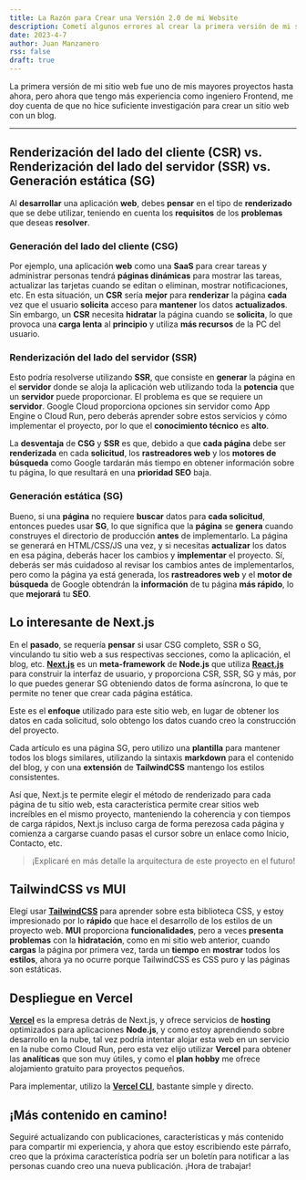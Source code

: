 ```yaml
---
title: La Razón para Crear una Versión 2.0 de mi Website
description: Cometí algunos errores al crear la primera versión de mi sitio web, aquí compartiré lo que he aprendido.
date: 2023-4-7
author: Juan Manzanero
rss: false
draft: true
---
```


La primera versión de mi sitio web fue uno de mis mayores proyectos hasta ahora, pero ahora que tengo más experiencia como ingeniero Frontend, me doy cuenta de que no hice suficiente investigación para crear un sitio web con un blog.

---

## Renderización del lado del cliente (CSR) vs. Renderización del lado del servidor (SSR) vs. Generación estática (SG)

Al **desarrollar** una aplicación **web**, debes **pensar** en el tipo de **renderizado** que se debe utilizar, teniendo en cuenta los **requisitos** de los **problemas** que deseas **resolver**.

### Generación del lado del cliente (CSG)

Por ejemplo, una aplicación **web** como una **SaaS** para crear tareas y administrar personas tendrá **páginas dinámicas** para mostrar las tareas, actualizar las tarjetas cuando se editan o eliminan, mostrar notificaciones, etc. En esta situación, un **CSR** sería **mejor** para **renderizar** la página **cada** vez que el usuario **solicita** acceso para **mantener** los datos **actualizados**. Sin embargo, un **CSR** necesita **hidratar** la página cuando se **solicita**, lo que provoca una **carga lenta** al **principio** y utiliza **más recursos** de la PC del usuario.

### Renderización del lado del servidor (SSR)

Esto podría resolverse utilizando **SSR**, que consiste en **generar** la página en el **servidor** donde se aloja la aplicación web utilizando toda la **potencia** que un **servidor** puede proporcionar. El problema es que se requiere un **servidor**. Google Cloud proporciona opciones sin servidor como App Engine o Cloud Run, pero deberás aprender sobre estos servicios y cómo implementar el
proyecto, por lo que el **conocimiento técnico** es **alto**.

La **desventaja** de **CSG** y **SSR** es que, debido a que **cada página** debe ser **renderizada** en cada **solicitud**, los **rastreadores web** y los **motores de búsqueda** como Google tardarán más tiempo en obtener información sobre tu página, lo que resultará en una **prioridad SEO** baja.

### Generación estática (SG)

Bueno, si una **página** no requiere **buscar** datos para **cada solicitud**, entonces puedes usar **SG**, lo que significa que la **página** se **genera** cuando construyes el directorio de producción **antes** de implementarlo. La página se generará en HTML/CSS/JS una vez, y si necesitas **actualizar** los datos en esa página, deberás hacer los cambios y **implementar** el proyecto. Sí, deberás ser más cuidadoso al revisar los cambios antes de implementarlos, pero como la página ya está generada, los **rastreadores web** y el **motor de búsqueda** de Google obtendrán la **información** de tu página **más rápido**, lo que **mejorará** tu **SEO**.

## Lo interesante de Next.js

En el **pasado**, se requería **pensar** si usar CSG completo, SSR o SG, vinculando tu sitio web a sus respectivas secciones, como la aplicación, el blog, etc.
**[Next.js](https://nextjs.org/)** es un **meta-framework** de **Node.js** que utiliza **[React.js](https://react.dev/)** para construir la interfaz de usuario, y proporciona CSR, SSR, SG y más, por lo que puedes generar SG obteniendo datos de forma asíncrona, lo que te permite no tener que crear cada página estática.

Este es el **enfoque** utilizado para este sitio web, en lugar de obtener los datos en cada solicitud, solo obtengo los datos cuando creo la construcción del proyecto.

Cada artículo es una página SG, pero utilizo una **plantilla** para mantener todos los blogs similares, utilizando la sintaxis **markdown** para el contenido del blog, y con una **extensión** de **TailwindCSS** mantengo los estilos consistentes.

Así que, Next.js te permite elegir el método de renderizado para cada página de tu sitio web, esta característica permite crear sitios web increíbles en el mismo proyecto, manteniendo la coherencia y con tiempos de carga rápidos, Next.js incluso carga de forma perezosa cada página y comienza a cargarse cuando pasas el cursor sobre un enlace como Inicio, Contacto, etc.

> ¡Explicaré en más detalle la arquitectura de este proyecto en el futuro!

## **TailwindCSS vs MUI**

Elegí usar **[TailwindCSS](https://tailwindcss.com/)** para aprender sobre esta biblioteca CSS, y estoy impresionado por lo **rápido** que hace el desarrollo de los estilos de un proyecto web. **MUI** proporciona **funcionalidades**, pero a veces **presenta problemas** con la **hidratación**, como en mi sitio web anterior, cuando **cargas** la página por primera vez, tarda un **tiempo** en **mostrar** todos los **estilos**, ahora ya no ocurre porque TailwindCSS es CSS puro y las páginas son estáticas.

## Despliegue en Vercel

**[Vercel](https://vercel.com/)** es la empresa detrás de Next.js, y ofrece servicios de **hosting** optimizados para aplicaciones **Node.js**, y como estoy aprendiendo sobre desarrollo en la nube, tal vez podría intentar alojar esta web en un servicio en la nube como Cloud Run, pero esta vez elijo utilizar **Vercel** para obtener las **analíticas** que son muy útiles, y como el **plan hobby** me ofrece alojamiento gratuito para proyectos pequeños.

Para implementar, utilizo la **[Vercel CLI](https://vercel.com/docs/cli)**, bastante simple y directo.

## ¡Más contenido en camino!

Seguiré actualizando con publicaciones, características y más contenido para compartir mi experiencia, y ahora que estoy escribiendo este párrafo, creo que la próxima característica podría ser un boletín para notificar a las personas cuando creo una nueva publicación. ¡Hora de trabajar!
